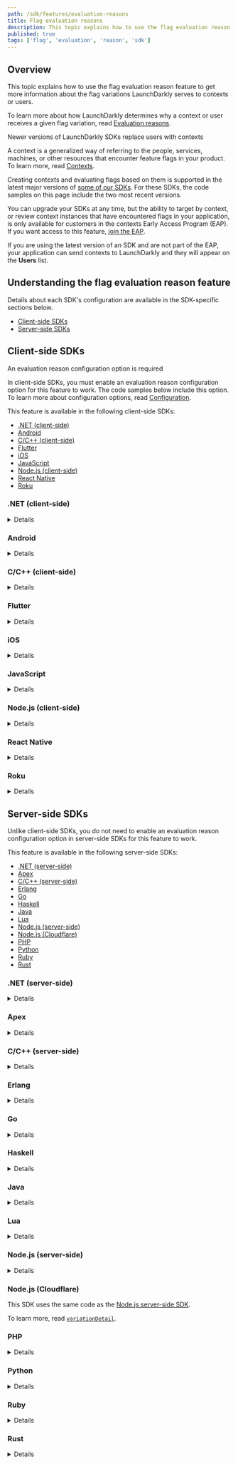 ```yaml
---
path: /sdk/features/evaluation-reasons
title: Flag evaluation reasons
description: This topic explains how to use the flag evaluation reason feature to get more information about the flag variations LaunchDarkly serves to contexts or users.
published: true
tags: ['flag', 'evaluation', 'reason', 'sdk']
---
```


## Overview

This topic explains how to use the flag evaluation reason feature to get more information about the flag variations LaunchDarkly serves to contexts or users.

To learn more about how LaunchDarkly determines why a context or user receives a given flag variation, read [Evaluation reasons](/sdk/concepts/evaluation-reasons).

<Callout intent="info">
<CalloutTitle>Newer versions of LaunchDarkly SDKs replace users with contexts</CalloutTitle>
<CalloutDescription>

A context is a generalized way of referring to the people, services, machines, or other resources that encounter feature flags in your product. To learn more, read [Contexts](/home/contexts).

Creating contexts and evaluating flags based on them is supported in the latest major versions of [some of our SDKs](/sdk). For these SDKs, the code samples on this page include the two most recent versions.

You can upgrade your SDKs at any time, but the ability to target by context, or review context instances that have encountered flags in your application, is only available for customers in the contexts Early Access Program (EAP). If you want access to this feature, [join the EAP](https://launchdarkly.com/eap).

If you are using the latest version of an SDK and are not part of the EAP, your application can send contexts to LaunchDarkly and they will appear on the **Users** list.

</CalloutDescription>
</Callout>

## Understanding the flag evaluation reason feature

Details about each SDK's configuration are available in the SDK-specific sections below.

* [Client-side SDKs](#client-side-sdks)
* [Server-side SDKs](#server-side-sdks)

## Client-side SDKs

<Callout intent="alert">
<CalloutTitle>An evaluation reason configuration option is required</CalloutTitle>
<CalloutDescription>

In client-side SDKs, you must enable an evaluation reason configuration option for this feature to work. The code samples below include this option. To learn more about configuration options, read [Configuration](/sdk/features/config).

</CalloutDescription>
</Callout>

This feature is available in the following client-side SDKs:

* [.NET (client-side)](#net-client-side)
* [Android](#android)
* [C/C++ (client-side)](#cc-client-side)
* [Flutter](#flutter)
* [iOS](#ios)
* [JavaScript](#javascript)
* [Node.js (client-side)](#nodejs-client-side)
* [React Native](#react-native)
* [Roku](#roku)

### .NET (client-side)

<Details summary="Expand .NET (client-side) code sample">

The `VariationDetail` methods, such as `BoolVariationDetail`, work the same as `Variation`, but also provide additional "reason" information about how a flag value was calculated. For example, you can find out if the user was individually targeted for the flag or was matched by one of the flag's rules. You can examine the "reason" data programmatically, or, if you capture detailed analytics events for flags, view it with Data Export.

Here is an example:

<CodeTabs
  defaultValue="csharp"
  values={[
    { label: 'C#', value: 'csharp', },
  ]
}>
<CodeTabItem value="csharp">

```csharp

Configuration config = Configuration
  .Builder("mobile-key-123abc")
  .EvaluationReasons(true)
  .Build();
LdClient client = LdClient.Init(config, user);

EvaluationDetail<bool> detail =
  client.BoolVariationDetail("flag-key", false);
  // or StringVariationDetail for a string-valued flag, and so on.

bool value = detail.Value;
int? index = detail.VariationIndex;
EvaluationReason reason = detail.Reason;
```

</CodeTabItem>
</CodeTabs>

To learn more about the `VariationDetail` methods, read [`EvaluationDetail`](https://launchdarkly.github.io/dotnet-client-sdk/api/LaunchDarkly.Sdk.EvaluationDetail-1.html) and [`BoolVariationDetail`](https://launchdarkly.github.io/dotnet-client-sdk/api/LaunchDarkly.Sdk.Client.LdClient.html#LaunchDarkly_Sdk_Client_LdClient_BoolVariationDetail_). To learn more about the configuration option, read [`EvaluationReasons`](https://launchdarkly.github.io/dotnet-client-sdk/api/LaunchDarkly.Sdk.Client.ConfigurationBuilder.html#LaunchDarkly_Sdk_Client_ConfigurationBuilder_EvaluationReasons_System_Boolean_).
</Details>

### Android

<Details summary="Expand Android code sample">

The `variationDetail` methods, such as `boolVariationDetail`, work the same as `variation`. They also provide additional "reason" information about how a flag value was calculated, such as if the context matched a specific rule. You can examine the "reason" data programmatically, or, if you capture detailed analytics events for flags, view it with Data Export.

Here is an example:

<CodeTabs
  defaultValue="java"
  values={[
    { label: 'Java for Android SDK v4.0', value: 'java', },
    { label: 'Java for Android SDK v3.x', value: 'java-v3', }
  ]
}>
<CodeTabItem value="java">

```java
LDConfig ldConfig = new LDConfig.Builder()
  .mobileKey("mobile-key-123abc")
  .evaluationReasons(true)
  .build();
LDClient client = LDClient.init(this.getApplication(), ldConfig, context, secondsToBlock);

EvaluationDetail<Boolean> detail =
  client.boolVariationDetail("flag-key", false);
  // or stringVariationDetail for a string-valued flag, etc.

boolean value = detail.getValue();
Integer index = detail.getVariationIndex();
EvaluationReason reason = detail.getReason();
```

</CodeTabItem>
<CodeTabItem value="java-v3">

```java
LDConfig ldConfig = new LDConfig.Builder()
  .mobileKey("YOUR_MOBILE_KEY")
  .evaluationReasons(true)
  .build();
LDClient client = LDClient.init(this.getApplication(), ldConfig, user, secondsToBlock);

EvaluationDetail<Boolean> detail =
  client.boolVariationDetail("flag-key", false);
  // or stringVariationDetail for a string-valued flag, and so on.

boolean value = detail.getValue();
Integer index = detail.getVariationIndex();
EvaluationReason reason = detail.getReason();
```

</CodeTabItem>
</CodeTabs>

To learn more about the `variationDetail` methods, read [`EvaluationDetail`](https://launchdarkly.github.io/android-client-sdk/com/launchdarkly/sdk/EvaluationDetail.html) and [`getVariationIndex`](https://launchdarkly.github.io/android-client-sdk/com/launchdarkly/sdk/EvaluationDetail.html#getVariationIndex--). To learn more about the configuration option, read [`evaluationReasons`](https://launchdarkly.github.io/android-client-sdk/com/launchdarkly/sdk/android/LDConfig.Builder.html#evaluationReasons(boolean)).

Here is an example of how to access the details of a reason object:

<CodeTabs
  defaultValue="java"
  values={[
    { label: 'Java', value: 'java', },
  ]
}>
<CodeTabItem value="java">

```java
void printReason(EvaluationReason reason) {
  switch (reason.getKind()) {
    case OFF:
      Timber.d("it's off");
      break;
    case FALLTHROUGH:
      Timber.d("fell through");
      break;
    case TARGET_MATCH:
      Timber.d("targeted");
      break;
    case RULE_MATCH:
      EvaluationReason.RuleMatch rm =
        (EvaluationReason.RuleMatch)reason;
      Timber.d("matched rule %d/%s",
               rm.getRuleIndex(),
               rm.getRuleId());
      break;
    case PREREQUISITE_FAILED:
      EvaluationReason.PrerequisiteFailed pf =
        (EvaluationReason.PrerequisiteFailed)reason;
      Timber.d("prereq failed: %s", pf.getPrerequisiteKey());
      break;
    case ERROR:
      EvaluationReason.Error e = (EvaluationReason.Error)reason;
      Timber.d("error: %s", e.getErrorKind());
  }
  // or, if all you want is a simple descriptive string:
  Timber.d(reason.toString());
}
```

</CodeTabItem>
</CodeTabs>

To learn more, read [`EvaluationReason`](https://javadoc.io/static/com.launchdarkly/launchdarkly-android-client-sdk/2.12.0/com/launchdarkly/android/EvaluationReason.html).

</Details>

### C/C++ (client-side)

<Details summary="Expand C/C++ (client-side) code sample">

By passing an `LDVariationDetails` struct to a variation call you can programmatically inspect the reason for a particular evaluation.

The `details.reason` member is the `reason` object described in [Evaluation reasons](/sdk/concepts/evaluation-reasons).

Here is an example:

<CodeTabs
defaultValue="c"
values={[
    { label: 'C', value: 'c'},
    { label: 'C++', value: 'c++'},
]
}>
<CodeTabItem value="c">

```c
struct LDConfig *config = LDConfigNew("mobile-key-123abc");
LDConfigSetUseEvaluationReasons(config, LDBooleanTrue);
struct LDClient *client = LDClientInit(config, user, maxwaitmilliseconds);

LDVariationDetails details;
LDBoolean value;

value = LDBoolVariationDetail(client, "your.feature.key", LDBooleanFalse, &details);

/* inspect details.reason, which is a JSON object */
if (strcmp(LDGetText(LDObjectLookup(details->reason, "errorKind")), "FLAG_NOT_FOUND") == 0) {
    /* ... */
}

LDFreeDetailContents(&details);
```

</CodeTabItem>
<CodeTabItem value="c++">

```cpp
struct LDConfig *config = LDConfigNew("mobile-key-123abc");
LDConfigSetUseEvaluationReasons(config, LDBooleanTrue);
LDClientCPP *client = LDClientCPP::Init(config, user, maxwaitmilliseconds);

LDVariationDetails details;

bool value = client->boolVariationDetail("your.feature.key", false, &details);

/* inspect details.reason, which is a JSON object */
if (strcmp(LDGetText(LDObjectLookup(details->reason, "errorKind")), "FLAG_NOT_FOUND") == 0) {
/* ... */
}

LDFreeDetailContents(&details);
```

</CodeTabItem>
</CodeTabs>

To learn more about the `LDVariationDetails` structure, inspect [`client.h`](https://launchdarkly.github.io/c-client-sdk/structLDVariationDetails.html). To learn more about the configuration option, inspect [`config.h`](https://launchdarkly.github.io/c-client-sdk/config_8h.html).
</Details>

### Flutter

<Details summary="Expand Flutter code sample">

The `variationDetail` methods, such as `boolVariationDetail`, work the same as `variation`. They also provide additional "reason" information about how a flag value was calculated, such as if the user matched a specific rule. You can examine the "reason" data programmatically, or, if you capture detailed analytics events for flags, view it with Data Export.

Here is an example:

<CodeTabs
  defaultValue="dart"
  values={[
    { label: 'Dart', value: 'dart', },
  ]
}>
<CodeTabItem value="dart">

```dart
final LDConfig config = LDConfigBuilder("mobile-key-123abc")
  .evaluationReasons(true)
  .build();
await LDClient.start(config, user);

LDEvaluationDetail<bool> detail =
  await LDClient.boolVariationDetail("flag-key", false);
  // or stringVariationDetail for a string-valued flag, and so on.

bool value = detail.value;
int index = detail.variationIndex;
LDEvaluationReason reason = detail.reason;
```

</CodeTabItem>
</CodeTabs>

To learn more about the `variationDetail` methods, read [`LDEvaluationDetail`](https://launchdarkly.github.io/flutter-client-sdk/launchdarkly_flutter_client_sdk/LDEvaluationDetail-class.html) and [`boolVariationDetail`](https://launchdarkly.github.io/flutter-client-sdk/launchdarkly_flutter_client_sdk/LDClient/boolVariationDetail.html). To learn more about the configuration option, read [`evaluationReasons`](https://launchdarkly.github.io/flutter-client-sdk/launchdarkly_flutter_client_sdk/LDConfigBuilder/evaluationReasons.html).

Here is an example of how to access the details of a reason object:

<CodeTabs
  defaultValue="dart"
  values={[
    { label: 'Dart', value: 'dart', },
  ]
}>
<CodeTabItem value="dart">

```dart
void printReason(LDEvaluationReason reason) {
  switch (reason.kind) {
    case LDKind.OFF:
      print("it's off");
      break;
    case LDKind.FALLTHROUGH:
      print('fell through');
      break;
    case LDKind.TARGET_MATCH:
      print('targeted');
      break;
    case LDKind.RULE_MATCH:
      print('matched rule: ${reason.ruleIndex} ${reason.ruleId}');
      break;
    case LDKind.PREREQUISITE_FAILED:
      print('prereq failed: ${reason.prerequisiteKey}');
      break;
    case LDKind.ERROR:
      print('error: ${reason.errorKind}');
      break;
    default: // LDKind.UNKNOWN
      print('unknown service kind');
  }
}
```

</CodeTabItem>
</CodeTabs>

To learn more, read [`LDEvaluationReason`](https://launchdarkly.github.io/flutter-client-sdk/launchdarkly_flutter_client_sdk/LDEvaluationDetail-class.html).

</Details>

### iOS

<Details summary="Expand iOS code sample">

The `variationDetail` methods, such as `boolVariationDetail`, work the same as the variation methods. They also provide additional "reason" information about how a flag value was calculated, such as if the user matched a specific rule. You can examine the "reason" data programmatically, or, if you capture detailed analytics events for flags, view it with Data Export.

Here is an example:

<CodeTabs
  defaultValue="swift"
  values={[
    { label: 'Swift for iOS SDK v8.0', value: 'swift', },
    { label: 'Objective-C for iOS SDK v8.0', value: 'objc', },
    { label: 'Swift for iOS SDK v7.x', value: 'swift-v7', },
  ]
}>
<CodeTabItem value="swift">

```swift
ldConfig.evaluationReasons = true
LDClient.start(config: ldConfig, context: context)

let detail = client.boolVariationDetail(forKey: "flag-key", defaultValue: false);

let value: Bool = detail.value
let variationIndex: Int? = detail.variationIndex
let reason: [String: LDValue]? = detail.reason
```

</CodeTabItem>
<CodeTabItem value="objc">

```objc
config.evaluationReasons = true;
[LDClient startWithConfiguration:config context:result.success completion: nil];

LDBoolEvaluationDetail *detail = [[LDClient get] boolVariationDetailForKey:@"flag-key" defaultValue:NO];

BOOL value = detail.value;
NSInteger variationIndex = detail.variationIndex;
NSDictionary<NSString*, LDValue*> *reason = detail.reason;
```

</CodeTabItem>
<CodeTabItem value="swift-v7">

```swift
ldConfig.evaluationReasons = true
LDClient.start(config: ldConfig, user: user)

let detail = client.boolVariationDetail(forKey: "flag-key", defaultValue: false);

let value: Bool = detail.value
let variationIndex: Int? = detail.variationIndex
let reason: [String: LDValue]? = detail.reason
```

</CodeTabItem>
</CodeTabs>

To learn more about the `variationDetail` methods, read [`LDEvaluationDetail`](https://launchdarkly.github.io/ios-client-sdk/Classes/LDEvaluationDetail.html) and [`boolVariationDetail`](https://launchdarkly.github.io/ios-client-sdk/Classes/LDClient.html#/s:12LaunchDarkly8LDClientC19boolVariationDetail6forKey12defaultValueAA012LDEvaluationF0CySbGSS_SbtF). To learn more about the configuration option, read [`LDConfig`](https://launchdarkly.github.io/ios-client-sdk/Structs/LDConfig.html).
</Details>

### JavaScript

<Details summary="Expand JavaScript code sample">

The `variationDetail` method lets you evaluate a feature flag with the same parameters you would for `variation`. With `variationDetail`, you receive more information about how the value was calculated.

The variation detail returns in an object containing both the result value and a "reason" object which tells you more information about the flag evaluation. For example, you can find out if the context was individually targeted for the flag or was matched by one of the flag's rules. It also indicates if the flag returned the default value due to an error. You can examine the "reason" data programmatically, or, if you capture detailed analytics events for flags, view it with Data Export.

Here is an example:

<CodeTabs
  defaultValue="js"
  values={[
    { label: 'JavaScript SDK 3.0', value: 'js', },
    { label: 'JavaScript SDK 2.x', value: "js-2.x" },
  ]
}>
<CodeTabItem value="js">

```js
const options = { evaluationReasons: true };
const client = LDClient.initialize('client-side-id-123abc', context, options);

const detail = client.variationDetail('flag-key-123abc', false);

const value = detail.value;
const index = detail.variationIndex;
const reason = detail.reason;
```

</CodeTabItem>
<CodeTabItem value="js-2.x">

```js
const options = { evaluationReasons: true };
const client = LDClient.initialize('client-side-id-123abc', user, options);

const detail = client.variationDetail('flag-key-123abc', false);

const value = detail.value;
const index = detail.variationIndex;
const reason = detail.reason;
```

</CodeTabItem>
</CodeTabs>

To learn more about the `variationDetail` methods, read [`LDEvaluationDetail`](https://launchdarkly.github.io/js-client-sdk/interfaces/LDEvaluationDetail.html) and [`variationDetail`](https://launchdarkly.github.io/js-client-sdk/interfaces/LDClient.html#variationDetail). To learn more about the configuration option, read [`evaluationReasons`](https://launchdarkly.github.io/js-client-sdk/interfaces/LDOptions.html#evaluationReasons).
</Details>

### Node.js (client-side)

<Details summary="Expand Node.js (client-side) code sample">

The `variationDetail` method lets you evaluate a feature flag with the same parameters you would for `variation`. With `variationDetail`, you receive more information about how the value was calculated.

The variation detail returns in an object that contains both the result value and a "reason" object which tells you more information about the flag evaluation. For example, you can find out if the user was individually targeted for the flag or was matched by one of the flag's rules. It also indicates if the flag returned the default value due to an error. You can examine the "reason" data programmatically, or, if you capture detailed analytics events for flags, view it with Data Export.

Here is an example:

<CodeTabs
  defaultValue="js"
  values={[
    { label: 'JavaScript', value: 'js', },
  ]
}>
<CodeTabItem value="js">

```js
const options = { evaluationReasons: true };
const client = LDClient.initialize('client-side-id-123abc', user, options);

const detail = client.variationDetail('flag-key', false);

const value = detail.value;
const index = detail.variationIndex;
const reason = detail.reason;
```

</CodeTabItem>
</CodeTabs>

To learn more about the `variationDetail` method, read [`LDEvaluationDetail`](https://launchdarkly.github.io/node-client-sdk/interfaces/_launchdarkly_node_client_sdk_.ldevaluationdetail.html) and [`variationDetail`](https://launchdarkly.github.io/node-client-sdk/interfaces/_launchdarkly_node_client_sdk_.ldclient.html#variationdetail). To learn more about the configuration option, read [`evaluationReasons`](https://launchdarkly.github.io/node-client-sdk/interfaces/_launchdarkly_node_client_sdk_.ldoptions.html#evaluationreasons).
</Details>

### React Native

<Details summary="Expand React Native code sample">

The `variationDetail` methods work the same as `variation`, but also provide additional `reason` information about how a flag value was calculated. For example, you can find out if the user was individually targeted for the flag or was matched by one of the flag's rules. You can examine the "reason" data programmatically, or, if you capture detailed analytics events for flags, view it with Data Export.

Here is an example:

<CodeTabs
  defaultValue="js"
  values={[
    { label: 'JavaScript', value: 'js', },
  ]
}>
<CodeTabItem value="js">

```js
let config = {
  mobileKey: 'mobile-key-123abc',
  evaluationReasons: true
};
await client.configure(config, user);

const detail =
  client.boolVariationDetail('flag-key-123abc', false);

const value = detail.value;
const index = detail.variationIndex;
const reason = detail.reason;
```

</CodeTabItem>
</CodeTabs>

To learn more about the `variationDetail` methods, read [`LDEvaluationDetail`](https://launchdarkly.github.io/react-native-client-sdk/index.html#LDEvaluationDetail) and [`boolVariationDetail`](https://launchdarkly.github.io/react-native-client-sdk/classes/LDClient.html#boolVariationDetail). To learn more about the configuration option, read [`LDConfig`](https://launchdarkly.github.io/react-native-client-sdk/index.html#LDConfig).
</Details>

### Roku

<Details summary="Expand Roku code sample">

For each variation type there is also an associated version that returns the reason a particular value was returned.

Here is an example:

<CodeTabs
  defaultValue="brightscript"
  values={[
    { label: 'BrightScript', value: 'brightscript', },
  ]
}>
<CodeTabItem value="brightscript">

```brightscript
config.setUseEvaluationReasons(true)

details = launchDarkly.intVariationDetail("flag-key-123abc", 123)

```

</CodeTabItem>
</CodeTabs>

These variation methods return an object containing the keys `value`, `reason`, and `variationIndex`. The `value` field is the result of the evaluation. The `reason` field is an object that explains why the result happened, for example details about a rule match. The reason object will always contain a `kind` field. Lastly the `variationIndex` field contains the ID of the particular value returned. This field may be null.
</Details>

## Server-side SDKs

Unlike client-side SDKs, you do not need to enable an evaluation reason configuration option in server-side SDKs for this feature to work.

This feature is available in the following server-side SDKs:

* [.NET (server-side)](#net-server-side)
* [Apex](#apex)
* [C/C++ (server-side)](#cc-server-side)
* [Erlang](#erlang)
* [Go](#go)
* [Haskell](#haskell)
* [Java](#java)
* [Lua](#lua)
* [Node.js (server-side)](#nodejs-server-side)
* [Node.js (Cloudflare)](#nodejs-cloudflare)
* [PHP](#php)
* [Python](#python)
* [Ruby](#ruby)
* [Rust](#rust)

### .NET (server-side)

<Details summary="Expand .NET (server-side) code sample">

The `VariationDetail` methods, such as [`BoolVariationDetail`](https://launchdarkly.github.io/dotnet-server-sdk/api/LaunchDarkly.Sdk.Server.LdClient.html#LaunchDarkly_Sdk_Server_LdClient_BoolVariationDetail_), work the same as the `Variation` methods, but also provide additional "reason" information about how a flag value was calculated. For example, you can find out if the context was individually targeted for the flag or was matched by one of the flag's rules. You can examine the "reason" data programmatically, or, if you capture detailed analytics events for flags, view it with Data Export.

Here is an example:

<CodeTabs
  defaultValue="csharp"
  values={[
    { label: 'C#, .NET SDK 7.0', value: 'csharp', },
    { label: 'C#, .NET SDK 6.x', value: 'csharp-6.x', },
  ]
}>
<CodeTabItem value="csharp">

```csharp
EvaluationDetail<bool> detail =
    client.BoolVariationDetail("flag-key", myContext, false);
    // or StringVariationDetail for a string-valued flag, etc.

bool value = detail.Value;
int? index = detail.VariationIndex;
EvaluationReason reason = detail.Reason;
```

</CodeTabItem>
<CodeTabItem value="csharp-6.x">

```csharp
EvaluationDetail<bool> detail =
    client.BoolVariationDetail("flag-key-123abc", myUser, false);
    // or StringVariationDetail for a string-valued flag, etc.

bool value = detail.Value;
int? index = detail.VariationIndex;
EvaluationReason reason = detail.Reason;
```

</CodeTabItem>
</CodeTabs>

To learn more, read [`EvaluationDetail`](https://launchdarkly.github.io/dotnet-server-sdk/api/LaunchDarkly.Sdk.EvaluationDetail-1.html), [`BoolVariationDetail`](https://launchdarkly.github.io/dotnet-server-sdk/api/LaunchDarkly.Sdk.Server.LdClient.html#LaunchDarkly_Sdk_Server_LdClient_BoolVariationDetail_).

Here is an example of how to access the details of a reason object:

<CodeTabs
  defaultValue="csharp"
  values={[
    { label: 'C#', value: 'csharp', },
  ]
}>
<CodeTabItem value="csharp">

```csharp
void PrintReason(EvaluationReason reason)
{
  switch (reason.Kind)
  {
    case EvaluationReasonKind.OFF:
      Console.WriteLine("it's off");
      break;
    case EvaluationReasonKind.FALLTHROUGH:
      Console.WriteLine("fell through");
      break;
    case EvaluationReasonKind.TARGET_MATCH:
      Console.WriteLine("targeted");
      break;
    case EvaluationReasonKind.RULE_MATCH:
      var rm = reason as EvaluationReason.RuleMatch;
      Console.WriteLine("matched rule " + rm.RuleIndex + "/" + rm.RuleID);
      break;
    case EvaluationReasonKind.PREREQUISITE_FAILED:
      var pf = reason as EvaluationReason.PrerequisiteFailed;
      Console.WriteLine("prereq failed: " + pf.PrerequisiteKey);
      break;
    case EvaluationReasonKind.ERROR:
      var e = reason as EvaluationReason.Error;
      Console.WriteLine("error: " + e.ErrorKind);
      break;
  }
  // or, if all you want is a simple descriptive string:
  System.out.println(reason.ToString());
}
```

</CodeTabItem>
</CodeTabs>

To learn more, read [`EvaluationReason`](https://launchdarkly.github.io/dotnet-server-sdk/api/LaunchDarkly.Sdk.EvaluationReason.html).

</Details>

### Apex

<Details summary="Expand Apex code sample">

By passing an `LDClient.EvaluationDetail` object to a variation call you can programmatically inspect the reason for a particular evaluation.

Here is an example:

<CodeTabs
  defaultValue="java"
  values={[
    { label: 'Apex', value: 'java', },
  ]
}>
<CodeTabItem value="java">

```java
LDClient.EvaluationDetail details = new LDClient.EvaluationDetail();

Boolean value = client.boolVariation(user, 'your.feature.key', false, details);

/* inspect details here */
if (details.getReason().getKind() == EvaluationReason.Kind.OFF) {
    /* ... */
}
```

</CodeTabItem>
</CodeTabs>
</Details>

### C/C++ (server-side)

<Details summary="Expand C/C++ (server-side) code sample">

By passing an `LDDetails` struct to a variation call you can programmatically inspect the reason for a particular evaluation.

Here is an example:

<CodeTabs
  defaultValue="c"
  values={[
    { label: 'C', value: 'c'},
    { label: 'C++', value: 'c++'},
  ]
}>
<CodeTabItem value="c">

```c
struct LDDetails details;
LDBoolean value;

value = LDBoolVariation(client, user, "your.feature.key", LDBooleanFalse, &details);

/* inspect details here */
if (details.reason == LD_RULE_MATCH) {
    /* ... */
}

LDDetailsClear(&details);
```

</CodeTabItem>
<CodeTabItem value="c++">

```cpp
LDDetails details;

bool value = LDBoolVariation(client, user, "your.feature.key", false, &details);

/* inspect details here */
if (details.reason == LD_RULE_MATCH) {
    /* ... */
}

LDDetailsClear(&details);
```

</CodeTabItem>
</CodeTabs>

To learn more about the `LDDetails` structure, inspect [`variations.h`](https://launchdarkly.github.io/c-server-sdk/structLDDetails.html).
</Details>

### Erlang

<Details summary="Expand Erlang code sample">

The `variation_detail` function is similar to the variation function, but also returns an explanation of the evaluation that you can inspect programmatically.

Here is an example:

<CodeTabs
  defaultValue="erlang"
  values={[
    { label: 'Erlang', value: 'erlang', },
  ]
}>
<CodeTabItem value="erlang">

```
Flag = ldclient:variation_detail(<<"flag-key-123abc">>, #{key => <<"user-key-123abc">>}, false)
```

</CodeTabItem>
</CodeTabs>
</Details>

### Go

<Details summary="Expand Go code sample">

The `VariationDetail` methods, such as [`BoolVariationDetail`](https://pkg.go.dev/github.com/launchdarkly/go-server-sdk/v6#LDClient.BoolVariationDetail), work the same as `Variation`, but also provide additional "reason" information about how a flag value was calculated. For example, you can find out if the context was individually targeted for the flag or was matched by one of the flag's rules. You can examine the "reason" data programmatically, or, if you capture detailed analytics events for flags, view it with Data Export.

Here is an example:

<CodeTabs
  defaultValue="go"
  values={[
    { label: 'Go SDK v6.0', value: 'go', },
    { label: 'Go SDK v5.x', value: 'go-v5' },
  ]
}>

<CodeTabItem value="go">

```go
value, detail, err := client.BoolVariationDetail("flag-key", context, false)
// or StringVariationDetail for a string-valued flag, etc.

index := detail.VariationIndex
reason := detail.Reason

```

</CodeTabItem>
<CodeTabItem value="go-v5">

```go
value, detail, err := client.BoolVariationDetail("flag-key", myUser, false)
// or StringVariationDetail for a string-valued flag, and so on.

index := detail.VariationIndex
reason := detail.Reason

// In Go SDK 5.0 and higher, detail.VariationIndex uses the type ldvalue.OptionalInt, which
// allows an "undefined" state if evaluation failed. In earlier Go SDK versions, it is an
// *int which is nil if evaluation failed.
```

</CodeTabItem>
</CodeTabs>

To learn more, read [`EvaluationDetail`](https://pkg.go.dev/github.com/launchdarkly/go-sdk-common.v3/ldreason#EvaluationDetail) and [`BoolVariationDetail`](https://pkg.go.dev/github.com/launchdarkly/go-server-sdk/v6#LDClient.BoolVariationDetail).

Here is an example of how to access the details of a reason object:

<CodeTabs
  defaultValue="go"
  values={[
    { label: 'Go SDK v6.0', value: 'go', },
    { label: 'Go SDK v5.x', value: 'go-v5' },
  ]
}>

<CodeTabItem value="go">

```go
import (
    "github.com/launchdarkly/go-sdk-common/v3/ldreason"
)

func PrintReason(reason ldreason.EvaluationReason) {
  switch reason.GetKind() {
  case ldreason.EvalReasonOff:
    fmt.Println("it's off")
  case ldreason.EvalReasonFallthrough:
    fmt.Println("fell through")
  case ldreason.EvalReasonTargetMatch:
    fmt.Println("targeted")
  case ldreason.EvalReasonRuleMatch:
    fmt.Printf("matched rule %d/%s\n", r.GetRuleIndex(), r.GetRuleID())
  case ldreason.EvalReasonPrerequisiteFailed:
    fmt.Printf("prereq failed: %s\n", r.GetPrerequisiteKey())
  case ldreason.EvalReasonError:
    fmt.Printf("error: %s\n", r.GetErrorKind())
  }
  // or, if all you want is a simple descriptive string:
  fmt.Println(reason)
}

```

</CodeTabItem>
<CodeTabItem value="go-v5">

```go
import (
    "gopkg.in/launchdarkly/go-sdk-common.v2/ldreason"
)

func PrintReason(reason ldreason.EvaluationReason) {
  switch reason.GetKind() {
  case ldreason.EvalReasonOff:
    fmt.Println("it's off")
  case ldreason.EvalReasonFallthrough:
    fmt.Println("fell through")
  case ldreason.EvalReasonTargetMatch:
    fmt.Println("targeted")
  case ldreason.EvalReasonRuleMatch:
    fmt.Printf("matched rule %d/%s\n", r.GetRuleIndex(), r.GetRuleID())
  case ldreason.EvalReasonPrerequisiteFailed:
    fmt.Printf("prereq failed: %s\n", r.GetPrerequisiteKey())
  case ldreason.EvalReasonError:
    fmt.Printf("error: %s\n", r.GetErrorKind())
  }
  // or, if all you want is a simple descriptive string:
  fmt.Println(reason)
}

// The example above is for Go SDK 5.0 and higher. In earlier versions, the
// EvaluationReason could be one of several types, such as EvaluationReasonOff,
// so you would need a switch statement with .(type).
```

</CodeTabItem>
</CodeTabs>

To learn more, read [`EvaluationReason`](https://pkg.go.dev/github.com/launchdarkly/go-sdk-common.v3/ldreason#EvaluationReason).

</Details>

### Haskell

<Details summary="Expand Haskell code sample">

The `variationDetail` functions are similar to the `variation` functions, but they also return an explanation of the evaluation that is programmatically inspectable.

Here is an example:

<CodeTabs
  defaultValue="haskell"
  values={[
    { label: 'Haskell', value: 'haskell', },
  ]
}>
<CodeTabItem value="haskell">

```haskell
details :: IO (EvaluationDetail Bool)
details = boolVariationDetail client user "flag-key-123abc" False
```

</CodeTabItem>
</CodeTabs>

For specific information on the `EvaluationDetail` structure, inspect the `LaunchDarkly.Server.Details` module.
</Details>

### Java

<Details summary="Expand Java code sample">

The `variationDetail` methods, such as [`boolVariationDetail`](https://launchdarkly.github.io/java-server-sdk/com/launchdarkly/sdk/server/LDClient.html#boolVariationDetail(java.lang.String,com.launchdarkly.sdk.LDContext,boolean)), work the same as `variation`, but also provide additional "reason" information about how a flag value was calculated. For example, you can find out if the context was individually targeted for the flag or was matched by one of the flag's rules. You can examine the "reason" data programmatically, or, if you capture detailed analytics events for flags, view it with Data Export.

Here is an example:

<CodeTabs
  defaultValue="java"
  values={[
    { label: 'Java SDK v6.0', value: 'java', },
    { label: 'Java SDK v5.x', value: 'java-v5', },
  ]
}>

<CodeTabItem value="java">

```java
import com.launchdarkly.sdk.*;

EvaluationDetail<Boolean> detail =
  client.boolVariationDetail("flag-key-123abc", context, false);
  // or stringVariationDetail for a string-valued flag, and so on.

boolean value = detail.getValue();
int index = detail.getVariationIndex();       // will be < 0 if evaluation failed
EvaluationReason reason = detail.getReason();
```

</CodeTabItem>
<CodeTabItem value="java-v5">

```java
import com.launchdarkly.sdk.*;

EvaluationDetail<Boolean> detail =
  client.boolVariationDetail("flag-key", myUser, false);
  // or stringVariationDetail for a string-valued flag, and so on.

boolean value = detail.getValue();
int index = detail.getVariationIndex();       // will be < 0 if evaluation failed
EvaluationReason reason = detail.getReason();
```

</CodeTabItem>
</CodeTabs>

To learn more, read [`EvaluationDetail`](https://launchdarkly.github.io/java-server-sdk/com/launchdarkly/sdk/EvaluationDetail.html) and [`boolVariationDetail`](https://launchdarkly.github.io/java-server-sdk/com/launchdarkly/sdk/server/LDClient.html#boolVariationDetail(java.lang.String,com.launchdarkly.sdk.LDUser,boolean)).

Here is an example of how to access the details of a reason object:

<CodeTabs
  defaultValue="java"
  values={[
    { label: 'Java', value: 'java', },
  ]
}>

<CodeTabItem value="java">

```java
void printReason(EvaluationReason reason) {
  switch (reason.getKind()) {
    case OFF:
      System.out.println("it's off");
      break;
    case FALLTHROUGH:
      System.out.println("fell through");
      break;
    case TARGET_MATCH:
      System.out.println("targeted");
      break;
    case RULE_MATCH:
      EvaluationReason.RuleMatch rm = (EvaluationReason.RuleMatch)reason;
      System.out.println("matched rule " + rm.getRuleIndex()
        + "/" + rm.getRuleId());
      break;
    case PREREQUISITE_FAILED:
      EvaluationReason.PrerequisiteFailed pf =
        (EvaluationReason.PrerequisiteFailed)reason;
      System.out.println("prereq failed: " + pf.getPrerequisiteKey());
      break;
    case ERROR:
      EvaluationReason.Error e = (EvaluationReason.Error)reason;
      System.out.println("error: " + e.getErrorKind());
  }
  // or, if all you want is a simple descriptive string:
  System.out.println(reason.toString());
}
```

</CodeTabItem>
</CodeTabs>

To learn more, read [`EvaluationReason`](https://javadoc.io/static/com.launchdarkly/launchdarkly-java-server-sdk/5.0.0/com/launchdarkly/sdk/EvaluationReason.html).

</Details>

### Lua

<Details summary="Expand Lua code sample">

By using the `*Detail` family of variation calls you can programmatically inspect the reason for a particular evaluation:

<CodeTabs
  defaultValue="lua"
  values={[
    { label: 'Lua', value: 'lua', },
  ]
}>
<CodeTabItem value="lua">

```lua
local details = client:boolVariationDetail(client, user, "your.feature.key", false);

/* inspect details here */
if details.reason == "FLAG_NOT_FOUND" then
end
```

</CodeTabItem>
</CodeTabs>

To learn more about configuration options, read the [API docs](https://launchdarkly.github.io/lua-server-sdk/index.html#Details).
</Details>

### Node.js (server-side)


<Details summary="Expand Node.js (server-side) code sample">

The `variationDetail` method lets you evaluate a feature flag (using the same parameters as you would for `variation`) and receive more information about how the value was calculated.

The variation detail is returned in an object that contains both the result value and a "reason" object which will tell you, for instance, if the context was individually targeted for the flag or was matched by one of the flag's rules. It will also indicate if the flag returned the default value due to an error. You can examine the "reason" data programmatically, or, if you capture detailed analytics events for flags, view it with Data Export.

Here is an example:

<CodeTabs
  defaultValue="js"
  values={[
    { label: 'Node.js SDK v7 (JavaScript)', value: 'js', },
    { label: 'Node.js SDK v7 (TypeScript)', value: 'ts', },
    { label: 'Node.js SDK v6.x and older (JavaScript)', value: 'js-old', },
    { label: 'Node.js SDK v6.x and older (TypeScript)', value: 'ts-old', },
  ]
}>
<CodeTabItem value="js">

```js
var detail = client.variationDetail('flag-key-123abc', context, false);

var value = detail.value;
var index = detail.variationIndex;
var reason = detail.reason;
```

</CodeTabItem>
<CodeTabItem value="ts">

```ts
client.variationDetail('flag-key-123abc', context, false,
  (detail) => {
    const detailValue = detail.value;
    const detailIndex = detail.variationIndex;
    const detailReason = detail.reason;
});
```

</CodeTabItem>
<CodeTabItem value="js-old">

```js
var detail = client.variationDetail('flag-key-123abc', user, false);

var value = detail.value;
var index = detail.variationIndex;
var reason = detail.reason;
```

</CodeTabItem>
<CodeTabItem value="ts-old">

```ts
client.variationDetail('flag-key-123abc', user, false,
  (detail) => {
    const detailValue = detail.value;
    const detailIndex = detail.variationIndex;
    const detailReason = detail.reason;
});
```

</CodeTabItem>
</CodeTabs>

To learn more, read [`LDEvaluationDetail`](https://launchdarkly.github.io/node-server-sdk/interfaces/_launchdarkly_node_server_sdk_.LDEvaluationDetail.html) and [`variationDetail`](https://launchdarkly.github.io/node-server-sdk/interfaces/_launchdarkly_node_server_sdk_.LDClient.html#variationDetail).

Here is an example of how to access the details of a reason object:

<CodeTabs
  defaultValue="js"
  values={[
    { label: 'JavaScript', value: 'js', },
  ]
}>
<CodeTabItem value="js">

```js
function printReason(reason) {
  switch(reason.kind) {
    case "OFF":
      console.log("it's off");
      break;
    case "FALLTHROUGH":
      console.log("fell through");
      break;
    case "TARGET_MATCH":
      console.log("targeted");
      break;
    case "RULE_MATCH":
      console.log("matched rule " + reason.ruleIndex + ", "  + reason.ruleId);
      break;
    case "PREREQUISITE_FAILED":
      console.log("prereq failed: " + reason.prerequisiteKey);
      break;
    case "ERROR":
      console.log("error: " + reason.errorKind);
      break;
  }
}
```

</CodeTabItem>
</CodeTabs>

To learn more, read [`LDEvaluationReason`](https://launchdarkly.github.io/node-server-sdk/interfaces/_launchdarkly_node_server_sdk_.LDEvaluationReason.html).

</Details>

### Node.js (Cloudflare)

This SDK uses the same code as the [Node.js server-side SDK](#nodejs-server-side).

To learn more, read [`variationDetail`](https://launchdarkly.github.io/cloudflare-edge-sdk/interfaces/LDClient.html#variationDetail).

### PHP

<Details summary="Expand PHP code sample">

The `variationDetail` method lets you evaluate a feature flag (using the same parameters as you would for `variation`) and receive more information about how the value was calculated.

The variation detail is returned in an object that contains both the result value and a "reason" object which will tell you, for instance, if the user was individually targeted for the flag or was matched by one of the flag's rules. It will also indicate if the flag returned the default value due to an error. You can examine the "reason" data programmatically, or, if you capture detailed analytics events for flags, view it with Data Export.

Here is an example:

<CodeTabs
  defaultValue="php"
  values={[
    { label: 'PHP', value: 'php', },
  ]
}>
<CodeTabItem value="php">

```php

$detail = $client->variationDetail("flag-key", $myUser, false);

$value = $detail->getValue();
$index = $detail->getVariationIndex();
$reason = $detail->getReason();
```

</CodeTabItem>
</CodeTabs>

To learn more, read [`EvaluationDetail`](https://launchdarkly.github.io/php-server-sdk/classes/LaunchDarkly-EvaluationDetail.html) and [`variationDetail`](https://launchdarkly.github.io/php-server-sdk/classes/LaunchDarkly-LDClient.html#method_variationDetail).

Here is an example of how to access the details of a reason object:

<CodeTabs
  defaultValue="php"
  values={[
    { label: 'PHP', value: 'php', },
  ]
}>
<CodeTabItem value="php">

```php
function printReason($reason) {
  switch ($reason->getKind()) {
    case EvaluationReason::OFF:
      echo("it's off");
      break;
    case EvaluationReason::FALLTHROUGH:
      echo("fell through");
      break;
    case EvaluationReason::TARGET_MATCH:
      echo("targeted");
      break;
    case EvaluationReason::RULE_MATCH:
      echo("matched rule " . $reason->getRuleIndex() .
        "/" . $reason->getRuleId());
      break;
    case EvaluationReason::PREREQUISITE_FAILED:
      echo("prereq failed: " . $reason->getPrerequisiteKey());
      break;
    case EvaluationReason::ERROR:
      echo("error: " . $reason->getErrorKind());
      break;
  }
  // or, if all you want is a simple descriptive string:
  echo($reason);
}
```

</CodeTabItem>
</CodeTabs>

To learn more, read [`EvaluationReason`](https://launchdarkly.github.io/php-server-sdk/classes/LaunchDarkly-EvaluationReason.html).

</Details>

### Python

<Details summary="Expand Python code sample">

The `variation_detail` method lets you evaluate a feature flag with the same parameters as you would for `variation`. You can use this method to receive more information about how the value was calculated.

The variation detail is returned in an object that contains both the result value and a "reason" object which will tell you, for instance, if the user was individually targeted for the flag or was matched by one of the flag's rules. It will also indicate if the flag returned the default value due to an error. You can examine the "reason" data programmatically, or, if you capture detailed analytics events for flags, view it with Data Export.

Here is an example:

<CodeTabs
  defaultValue="py"
  values={[
    { label: 'Python', value: 'py', },
  ]
}>
<CodeTabItem value="py">

```py
detail = client.variation_detail("flag-key", my_user, False)
value = detail.value
index = detail.variation_index
reason = detail.reason
```

</CodeTabItem>
</CodeTabs>

To learn more, read [`EvaluationDetail`](https://launchdarkly-python-sdk.readthedocs.io/en/latest/api-main.html#ldclient.flag.EvaluationDetail) and [`variation_detail`](https://launchdarkly-python-sdk.readthedocs.io/en/latest/api-main.html#ldclient.client.LDClient.variation_detail).

Here is an example of how to access the details of a reason object:

<CodeTabs
  defaultValue="py"
  values={[
    { label: 'Python', value: 'py', },
  ]
}>
<CodeTabItem value="py">

```py
def print_reason(reason):
  kind = reason["kind"]
  if kind == "OFF":
    print "it's off"
  elif kind == "FALLTHROUGH":
    print "fell through"
  elif kind == "TARGET_MATCH":
    print "targeted"
  elif kind == "RULE_MATCH":
    print "matched rule %d/%s" % (reason["ruleIndex"], reason["ruleId"])
  elif kind == "PREREQUISITE_FAILED":
    print "prereq failed: %s" % reason["prerequisiteKey"]
  elif kind == "ERROR":
    print "error: %s" % reason["errorKind"]
```

</CodeTabItem>
</CodeTabs>

To learn more, read [`EvaluationDetail.reason`](https://launchdarkly-python-sdk.readthedocs.io/en/latest/api-main.html#ldclient.flag.EvaluationDetail.reason).

</Details>

### Ruby

<Details summary="Expand Ruby code sample">

The `variation_detail` method lets you evaluate a feature flag (using the same parameters as you would for `variation`) and receive more information about how the value was calculated.

The variation detail is returned in an object that contains both the result value and a "reason" object which will tell you, for instance, if the user was individually targeted for the flag or was matched by one of the flag's rules. It will also indicate if the flag returned the default value due to an error. You can examine the "reason" data programmatically, or, if you capture detailed analytics events for flags, view it with Data Export.

Here is an example:

<CodeTabs
  defaultValue="ruby"
  values={[
    { label: 'Ruby', value: 'ruby', },
  ]
}>
<CodeTabItem value="ruby">

```ruby
detail = client.variation_detail("flag-key", my_user, false)
value = detail.value
index = detail.variation_index
reason = detail.reason
```

</CodeTabItem>
</CodeTabs>

To learn more, read [`EvaluationDetail`](https://www.rubydoc.info/gems/launchdarkly-server-sdk/LaunchDarkly/EvaluationDetail) and [`variation_detail`](https://www.rubydoc.info/gems/launchdarkly-server-sdk/LaunchDarkly/LDClient#variation_detail-instance_method).

Here is an example of how to access the details of a reason object:

<CodeTabs
  defaultValue="ruby"
  values={[
    { label: 'Ruby', value: 'ruby', },
  ]
}>
<CodeTabItem value="ruby">

```ruby
def print_reason(reason)
  case reason[:kind]
  when "OFF"
    puts "it's off"
  when "FALLTHROUGH"
    puts "fell through"
  when "TARGET_MATCH"
    puts "targeted"
  when "RULE_MATCH"
    puts "matched rule #{reason[:ruleIndex]}/#{reason[:ruleId]}"
  when "PREREQUISITE_FAILED"
    puts "prereq failed: #{reason[:prerequisiteKey]}"
  when "ERROR"
    puts "error: #{reason[:errorKind]}"
  end
end
```
</CodeTabItem>
</CodeTabs>

To learn more, read [`EvaluationDetail.reason`](https://www.rubydoc.info/gems/launchdarkly-server-sdk/LaunchDarkly/EvaluationDetail#reason-instance_method).

</Details>

### Rust

<Details summary="Expand Rust code sample">

The `variation_detail` methods (for example, [`bool_variation_detail`](https://docs.rs/launchdarkly-server-sdk/latest/launchdarkly_server_sdk/struct.Client.html#method.bool_variation_detail)) let you evaluate a feature flag, using the same parameters as you would for `variation`, and receive more information about how the flag value was calculated. For example, you can find out if the context was individually targeted for the flag or was matched by one of the flag's rules. You can examine the "reason" data programmatically, or, if you capture detailed analytics events for flags, view it with Data Export.

Here is an example:

<CodeTabs
  defaultValue="rust"
  values={[
    { label: 'Rust SDK v1', value: 'rust', },
    { label: 'Rust SDK beta', value: 'rust-beta', },
  ]
}>

<CodeTabItem value="rust">

```rust
let detail = client.bool_variation_detail(&context, "flag-key", false);

let value = detail.value;
let index = detail.variation_index;
let reason = detail.reason;
```
</CodeTabItem>
<CodeTabItem value="rust-beta">

```rust
let detail = client.bool_variation_detail(&user, "flag-key", false);

let value = detail.value;
let index = detail.variation_index;
let reason = detail.reason;
```
</CodeTabItem>
</CodeTabs>

To learn more, read [`variation_detail`](https://docs.rs/launchdarkly-server-sdk/latest/launchdarkly_server_sdk/struct.Client.html#method.variation_detail) and [`bool_variation_detail`](https://docs.rs/launchdarkly-server-sdk/latest/launchdarkly_server_sdk/struct.Client.html#method.bool_variation_detail).

Here is an example of how to access the details of a reason object:

<CodeTabs
  defaultValue="rust"
  values={[
    { label: 'Rust SDK v1', value: 'rust', },
  ]
}>

<CodeTabItem value="rust">

```rust
fn print_reason(reason: Reason) {
    match reason {
        Reason::Off => println!("it's off"),
        Reason::Fallthrough { .. } => println!("fell through"),
        Reason::TargetMatch => println!("targeted"),
        Reason::RuleMatch {
            rule_index,
            rule_id,
            ..
        } => println!("matched rule {}/{}", rule_index, rule_id),
        Reason::PrerequisiteFailed { prerequisite_key } => {
            println!("prereq failed: {}", prerequisite_key)
        }
        Reason::Error { error } => println!("error: {:?}", error),
    };
}
```

</CodeTabItem>
</CodeTabs>

To learn more, read [`Reason`](https://docs.rs/launchdarkly-server-sdk/latest/launchdarkly_server_sdk/enum.Reason.html).

</Details>
